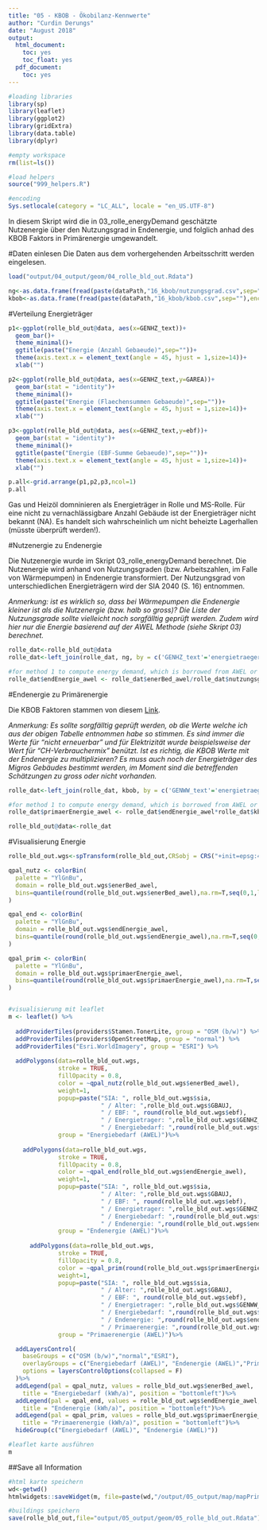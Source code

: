 ```yaml
---
title: "05 - KBOB - Ökobilanz-Kennwerte"
author: "Curdin Derungs"
date: "August 2018"
output:
  html_document:
    toc: yes
    toc_float: yes
  pdf_document:
    toc: yes
---
```


```r

#loading libraries
library(sp)
library(leaflet)
library(ggplot2)
library(gridExtra)
library(data.table)
library(dplyr)

#empty workspace
rm(list=ls())

#load helpers
source("999_helpers.R")

#encoding
Sys.setlocale(category = "LC_ALL", locale = "en_US.UTF-8")
```

In diesem Skript wird die in 03_rolle_energyDemand geschätzte Nutzenergie über den Nutzungsgrad in Endenergie, und folglich anhad des KBOB Faktors in Primärenergie umgewandelt.  

#Daten einlesen
Die Daten aus dem vorhergehenden Arbeitsschritt werden eingelesen.
```r
load("output/04_output/geom/04_rolle_bld_out.Rdata")

ng<-as.data.frame(fread(paste(dataPath,"16_kbob/nutzungsgrad.csv",sep=""),encoding="UTF-8"))
kbob<-as.data.frame(fread(paste(dataPath,"16_kbob/kbob.csv",sep=""),encoding="UTF-8"))
```

#Verteilung Energieträger
```r
p1<-ggplot(rolle_bld_out@data, aes(x=GENHZ_text))+
  geom_bar()+
  theme_minimal()+
  ggtitle(paste("Energie (Anzahl Gebaeude)",sep=""))+
  theme(axis.text.x = element_text(angle = 45, hjust = 1,size=14))+
  xlab("")

p2<-ggplot(rolle_bld_out@data, aes(x=GENHZ_text,y=GAREA))+
  geom_bar(stat = "identity")+
  theme_minimal()+
  ggtitle(paste("Energie (Flaechensummen Gebaeude)",sep=""))+
  theme(axis.text.x = element_text(angle = 45, hjust = 1,size=14))+
  xlab("")

p3<-ggplot(rolle_bld_out@data, aes(x=GENHZ_text,y=ebf))+
  geom_bar(stat = "identity")+
  theme_minimal()+
  ggtitle(paste("Energie (EBF-Summe Gebaeude)",sep=""))+
  theme(axis.text.x = element_text(angle = 45, hjust = 1,size=14))+
  xlab("")

p.all<-grid.arrange(p1,p2,p3,ncol=1)
p.all
```
  
Gas und Heizöl domninieren als Energieträger in Rolle und MS-Rolle. Für eine nicht zu vernachlässigbare Anzahl Gebäude ist der Energieträger nicht bekannt (NA). Es handelt sich wahrscheinlich um nicht beheizte Lagerhallen (müsste überprüft werden!).

#Nutzenergie zu Endenergie

Die Nutzenergie wurde im Skript 03_rolle_energyDemand berechnet. Die Nutzenergie wird anhand von Nutzungsgraden (bzw. Arbeitszahlen, im Falle von Wärmepumpen) in Endenergie transformiert. Der Nutzungsgrad von unterschiedlichen Energieträgern wird der SIA 2040 (S. 16) entnommen.  
  
_Anmerkung: ist es wirklich so, dass bei Wärmepumpen die Endenergie kleiner ist als die Nutzenergie (bzw. halb so gross)? Die Liste der Nutzungsgrade sollte vielleicht noch sorgfälltig geprüft werden. Zudem wird hier nur die Energie basierend auf der AWEL Methode (siehe Skript 03) berechnet._

```r
rolle_dat<-rolle_bld_out@data
rolle_dat<-left_join(rolle_dat, ng, by = c('GENHZ_text'='energietraeger'))

#for method 1 to compute energy demand, which is borrowed from AWEL or SIA?
rolle_dat$endEnergie_awel <- rolle_dat$enerBed_awel/rolle_dat$nutzungsgrad
```

#Endenergie zu Primärenergie

Die KBOB Faktoren stammen von diesem [Link](https://www.kbob.admin.ch/dam/kbob/de/dokumente/Publikationen/Nachhaltiges%20Bauen/Archiv_2005-2009/Liste%20Oekobilanzdaten%20im%20Baubereich%202009-1-2016-gerundet-kWh.zip.download.zip/Liste%20Oekobilanzdaten%20im%20Baubereich%202009-1-2016-gerundet-kWh.zip). 
  
_Anmerkung: Es sollte sorgfälltig geprüft werden, ob die Werte welche ich aus der obigen Tabelle entnommen habe so stimmen. Es sind immer die Werte für "nicht erneuerbar" und für Elektrizität wurde beispielsweise der Wert für "CH-Verbrauchermix" benützt. Ist es richtig, die KBOB Werte mit der Endenergie zu multiplizieren? Es muss auch noch der Energieträger des Migros Gebäudes bestimmt werden, im Moment sind die betreffenden Schätzungen zu gross oder nicht vorhanden._

```r
rolle_dat<-left_join(rolle_dat, kbob, by = c('GENWW_text'='energietraeger'))

#for method 1 to compute energy demand, which is borrowed from AWEL or SIA?
rolle_dat$primaerEnergie_awel <- rolle_dat$endEnergie_awel*rolle_dat$kbob

rolle_bld_out@data<-rolle_dat
```

#Visualisierung Energie

```r
rolle_bld_out.wgs<-spTransform(rolle_bld_out,CRSobj = CRS("+init=epsg:4326"))

qpal_nutz <- colorBin(
  palette = "YlGnBu",
  domain = rolle_bld_out.wgs$enerBed_awel,
  bins=quantile(round(rolle_bld_out.wgs$enerBed_awel),na.rm=T,seq(0,1,length.out = 5))
)

qpal_end <- colorBin(
  palette = "YlGnBu",
  domain = rolle_bld_out.wgs$endEnergie_awel,
  bins=quantile(round(rolle_bld_out.wgs$endEnergie_awel),na.rm=T,seq(0,1,length.out = 5))
)

qpal_prim <- colorBin(
  palette = "YlGnBu",
  domain = rolle_bld_out.wgs$primaerEnergie_awel,
  bins=quantile(round(rolle_bld_out.wgs$primaerEnergie_awel),na.rm=T,seq(0,1,length.out = 5))
)


#visualisierung mit leaflet
m <- leaflet() %>%
  
  addProviderTiles(providers$Stamen.TonerLite, group = "OSM (b/w)") %>%
  addProviderTiles(providers$OpenStreetMap, group = "normal") %>%
  addProviderTiles("Esri.WorldImagery", group = "ESRI") %>%
  
  addPolygons(data=rolle_bld_out.wgs,
              stroke = TRUE,
              fillOpacity = 0.8, 
              color = ~qpal_nutz(rolle_bld_out.wgs$enerBed_awel),
              weight=1,
              popup=paste("SIA: ", rolle_bld_out.wgs$sia,
                          " / Alter: ",rolle_bld_out.wgs$GBAUJ,
                          " / EBF: ", round(rolle_bld_out.wgs$ebf),
                          " / Energietrager: ",rolle_bld_out.wgs$GENHZ_text,
                          " / Energiebedarf: ",round(rolle_bld_out.wgs$enerBed_awel)),
              group = "Energiebedarf (AWEL)")%>%
  
    addPolygons(data=rolle_bld_out.wgs,
              stroke = TRUE,
              fillOpacity = 0.8, 
              color = ~qpal_end(rolle_bld_out.wgs$endEnergie_awel),
              weight=1,
              popup=paste("SIA: ", rolle_bld_out.wgs$sia,
                          " / Alter: ",rolle_bld_out.wgs$GBAUJ,
                          " / EBF: ", round(rolle_bld_out.wgs$ebf),
                          " / Energietrager: ",rolle_bld_out.wgs$GENHZ_text,
                          " / Energiebedarf: ",round(rolle_bld_out.wgs$enerBed_awel),
                          " / Endenergie: ",round(rolle_bld_out.wgs$endEnergie_awel)),
              group = "Endenergie (AWEL)")%>%
  
      addPolygons(data=rolle_bld_out.wgs,
              stroke = TRUE,
              fillOpacity = 0.8, 
              color = ~qpal_prim(round(rolle_bld_out.wgs$primaerEnergie_awel)),
              weight=1,
              popup=paste("SIA: ", rolle_bld_out.wgs$sia,
                          " / Alter: ",rolle_bld_out.wgs$GBAUJ,
                          " / EBF: ", round(rolle_bld_out.wgs$ebf),
                          " / Energietrager: ",rolle_bld_out.wgs$GENWW_text,
                          " / Energiebedarf: ",round(rolle_bld_out.wgs$enerBed_awel),
                          " / Endenergie: ",round(rolle_bld_out.wgs$endEnergie_awel),
                          " / Primaerenergie: ",round(rolle_bld_out.wgs$primaerEnergie_awel)),
              group = "Primaerenergie (AWEL)")%>%

  addLayersControl(
    baseGroups = c("OSM (b/w)","normal","ESRI"),
    overlayGroups = c("Energiebedarf (AWEL)", "Endenergie (AWEL)","Primaerenergie (AWEL)"),
    options = layersControlOptions(collapsed = F)
  )%>%
  addLegend(pal = qpal_nutz, values = rolle_bld_out.wgs$enerBed_awel,
    title = "Energiebedarf (kWh/a)", position = "bottomleft")%>%
  addLegend(pal = qpal_end, values = rolle_bld_out.wgs$endEnergie_awel,
    title = "Endenergie (kWh/a)", position = "bottomleft")%>%
  addLegend(pal = qpal_prim, values = rolle_bld_out.wgs$primaerEnergie_awel,
    title = "Primaerenergie (kWh/a)", position = "bottomleft")%>%
  hideGroup(c("Energiebedarf (AWEL)", "Endenergie (AWEL)"))

#leaflet karte ausführen
m
```

##Save all Information
```r
#html karte speichern
wd<-getwd()
htmlwidgets::saveWidget(m, file=paste(wd,"/output/05_output/map/mapPrimaerEnergie.html",sep=""),selfcontained = T)

#buildings speichern
save(rolle_bld_out,file="output/05_output/geom/05_rolle_bld_out.Rdata")
```
   
